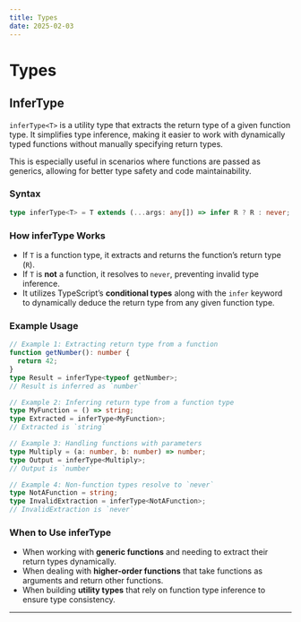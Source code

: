 ```yaml
---
title: Types
date: 2025-02-03
---
```


# **Types**

## InferType

`inferType<T>` is a utility type that extracts the return type of a given function type. It simplifies type inference, making it easier to work with dynamically typed functions without manually specifying return types.

This is especially useful in scenarios where functions are passed as generics, allowing for better type safety and code maintainability.

### Syntax

```ts
type inferType<T> = T extends (...args: any[]) => infer R ? R : never;
```

### How inferType Works

- If `T` is a function type, it extracts and returns the function’s return type (`R`).
- If `T` is **not** a function, it resolves to `never`, preventing invalid type inference.
- It utilizes TypeScript’s **conditional types** along with the `infer` keyword to dynamically deduce the return type from any given function type.

### Example Usage

```ts
// Example 1: Extracting return type from a function
function getNumber(): number {
  return 42;
}
type Result = inferType<typeof getNumber>;
// Result is inferred as `number`

// Example 2: Inferring return type from a function type
type MyFunction = () => string;
type Extracted = inferType<MyFunction>;
// Extracted is `string`

// Example 3: Handling functions with parameters
type Multiply = (a: number, b: number) => number;
type Output = inferType<Multiply>;
// Output is `number`

// Example 4: Non-function types resolve to `never`
type NotAFunction = string;
type InvalidExtraction = inferType<NotAFunction>;
// InvalidExtraction is `never`
```

### When to Use inferType

- When working with **generic functions** and needing to extract their return types dynamically.
- When dealing with **higher-order functions** that take functions as arguments and return other functions.
- When building **utility types** that rely on function type inference to ensure type consistency.

---
